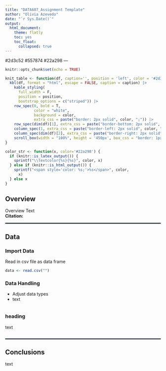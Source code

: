 ```yaml
---
title: "DATA607_Assignment Template"
author: "Olivia Azevedo"
date: "`r Sys.Date()`"
output:
  html_document:
    theme: flatly
    toc: yes
    toc_float:
      collapsed: true
---
```


#2d3c52
#557874
#22a298
---

```r
knitr::opts_chunk$set(echo = TRUE)

knit_table <- function(df, caption='', position = 'left', color = '#2d3c52') {
  kbl(df, format = "html", escape = FALSE, caption = caption) |>
    kable_styling(
      full_width = F,
      position = position,
      bootstrap_options = c("striped")) |>
    row_spec(0, bold = T,
             color = "white",
             background = color,
             extra_css = paste("border: 2px solid", color, ";")) |>
    row_spec(dim(df)[1], extra_css = paste("border-bottom: 2px solid", color, ";")) |>
    column_spec(1, extra_css = paste("border-left: 2px solid", color, ";")) |>
    column_spec(dim(df)[2], extra_css = paste("border-right: 2px solid", color, ";")) |>
    scroll_box(width = "100%", height = '450px', box_css = "border: 1px solid #FFFFFF;")
}

color_str <- function(x, color='#22a298') {
  if (knitr::is_latex_output()) {
    sprintf("\\textcolor{%s}{%s}", color, x)
  } else if (knitr::is_html_output()) {
    sprintf("<span style='color: %s;'>%s</span>", color,
      x)
  } else x
}
```

## Overview
Overview Text
\
**Citation:**

<hr style="border:1px solid #2d3c52">

## Data

### Import Data
Read in csv file as data frame
```r
data <- read.csv("")
```

### Data Handling
- Adjust data types
- text
```r

```

### heading
text
```r

```

<hr style="border:1px solid #2d3c52">

## Conclusions
text

